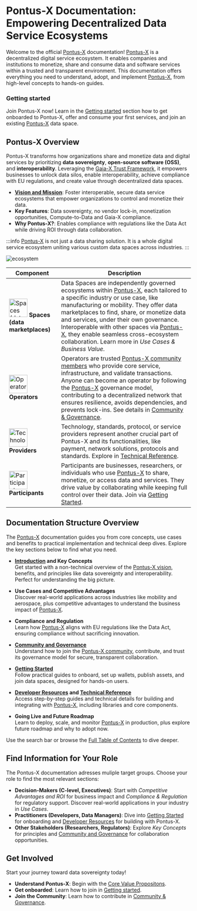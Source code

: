 # Pontus-X Documentation: Empowering Decentralized Data Service Ecosystems

Welcome to the official [Pontus-X](https://portal.pontus-x.eu/) documentation! [Pontus-X](https://portal.pontus-x.eu/) is a decentralized digital service ecosystem. It enables companies and institutions to monetize, share and consume data and software services within a trusted and transparent environment. This documentation offers everything you need to understand, adopt, and implement [Pontus-X](https://portal.pontus-x.eu/), from high-level concepts to hands-on guides.

### Getting started
Join Pontus-X now! Learn in the [Getting started](https://docs.pontus-x.eu/docs/getting-started/quick-start) section how to get onboarded to Pontus-X, offer and consume your first services, and join an existing [Pontus-X](https://portal.pontus-x.eu/) data space. 

## Pontus-X Overview

Pontus-X transforms how organizations share and monetize data and digital services by prioritizing **data sovereignty**, **open-source software (OSS)**, and **interoperability**. Leveraging the [Gaia-X Trust Framework](https://docs.gaia-x.eu/), it empowers businesses to unlock data silos, enable interoperability, achieve compliance with EU regulations, and create value through decentralized data spaces.

- **[Vision and Mission](/introduction/vision-mission-values)**: Foster interoperable, secure data service ecosystems that empower organizations to control and monetize their data.
- **Key Features**: Data sovereignty, no vendor lock-in, monetization opportunities, Compute-to-Data and Gaia-X compliance.
- **Why Pontus-X?**: Enables compliance with regulations like the Data Act while driving ROI through data collaboration.

:::info
[Pontus-X](https://portal.pontus-x.eu/) is not just a data sharing solution. It is a whole digital service ecosystem uniting various custom data spaces across industries.
:::

![ecosystem](/images/pontus-x-ecosystem.jpg)

| **Component** | **Description** |
|------|-------------|
| <img src="/images/spaces-icon.png" alt="Spaces (data marketplaces)" width="50"/> **Spaces (data marketplaces)** | Data Spaces are independently governed ecosystems within [Pontus-X](https://portal.pontus-x.eu/), each tailored to a specific industry or use case, like manufacturing or mobility. They offer data marketplaces to find, share, or monetize data and services, under their own governance. Interoperable with other spaces via [Pontus-X](https://portal.pontus-x.eu/), they enable seamless cross-ecosystem collaboration. Learn more in *Use Cases & Business Value*. |
| <img src="/images/operators-icon.png" alt="Operators" width="50"/> **Operators** | Operators are trusted [Pontus-X community members](https://docs.pontus-x.eu/docs/participants-and-federators/ecosystem-participants) who provide core service, infrastructure, and validate transactions. Anyone can become an operator by following the [Pontus-X](https://portal.pontus-x.eu/) governance model, contributing to a decentralized network that ensures resilience, avoids dependencies, and prevents lock-ins. See details in [Community & Governance](https://docs.pontus-x.eu/docs/participants-and-federators/federators). |
| <img src="/images/providers-icon.png" alt="Technology Providers" width="50"/> **Providers** | Technology, standards, protocol, or service providers represent another crucial part of Pontus-X and its functionalities, like payment, network solutions, protocols and standards. Explore in [Technical Reference](https://docs.pontus-x.eu/docs/technical-architecture/architecture-overview). |
| <img src="/images/operators-icon.png" alt="Participants" width="50"/> **Participants** | Participants are businesses, researchers, or individuals who use [Pontus-X](https://portal.pontus-x.eu/) to share, monetize, or access data and services. They drive value by collaborating while keeping full control over their data. Join via [Getting Started](https://docs.pontus-x.eu/docs/getting-started/introduction).

## Documentation Structure Overview

The [Pontus-X](https://portal.pontus-x.eu/) documentation guides you from core concepts, use cases and benefits to practical implementation and technical deep dives. Explore the key sections below to find what you need.

- **[Introduction](https://docs.pontus-x.eu/docs/introduction/overview) and Key Concepts**  
  Get started with a non-technical overview of the [Pontus-X vision](/introduction/vision-mission-values), benefits, and principles like data sovereignty and interoperability. Perfect for understanding the big picture.  
  

- **Use Cases and Competitive Advantages**  
  Discover real-world applications across industries like mobility and aerospace, plus competitive advantages to understand the business impact of [Pontus-X](https://portal.pontus-x.eu/).  

- **Compliance and Regulation**  
  Learn how [Pontus-X](https://portal.pontus-x.eu/) aligns with EU regulations like the Data Act, ensuring compliance without sacrificing innovation.  
 

- **[Community and Governance](https://docs.pontus-x.eu/docs/participants-and-federators/ecosystem-participants)**  
  Understand how to join the [Pontus-X community](/participants-and-federators/ecosystem-participants), contribute, and trust its governance model for secure, transparent collaboration.  


- **[Getting Started](https://docs.pontus-x.eu/docs/getting-started/quick-start)**  
  Follow practical guides to onboard, set up wallets, publish assets, and join data spaces, designed for hands-on users.  


- **[Developer Resources](https://docs.pontus-x.eu/docs/getting-started/buildCustomAlgorithmsForPontusX) and [Technical Reference](https://docs.pontus-x.eu/docs/technical-architecture/architecture-overview)**  
  Access step-by-step guides and technical details for building and integrating with [Pontus-X](https://portal.pontus-x.eu/), including libraries and core components.  


- **Going Live and Future Roadmap**  
  Learn to deploy, scale, and monitor [Pontus-X](https://portal.pontus-x.eu/) in production, plus explore future roadmap and why to adopt now.  


Use the search bar or browse the [Full Table of Contents](#table-of-contents) to dive deeper.

## Find Information for Your Role

The Pontus-X documentation adresses muliple target groups. Choose your role to find the most relevant sections:

- **Decision-Makers (C-level, Executives)**: Start with *Competitive Advantages and ROI* for business impact and *Compliance & Regulation* for regulatory support. Discover real-world applications in your industry in *Use Cases*.
- **Practitioners (Developers, Data Managers)**: Dive into [Getting Started](https://docs.pontus-x.eu/docs/getting-started/quick-start) for onboarding and [Developer Resources](https://docs.pontus-x.eu/docs/getting-started/buildCustomAlgorithmsForPontusX) for building with Pontus-X.
- **Other Stakeholders (Researchers, Regulators)**: Explore *Key Concepts* for principles and [Community and Governance](https://docs.pontus-x.eu/docs/participants-and-federators/ecosystem-participants) for collaboration opportunities.


## Get Involved

Start your journey toward data sovereignty today!  
- **Understand Pontus-X**: Begin with the [Core Value Propositons](https://docs.pontus-x.eu/docs/introduction/core-value-proposition). 
- **Get onboarded**: Learn how to join in [Getting started](https://docs.pontus-x.eu/docs/getting-started/quick-start).
- **Join the Community**: Learn how to contribute in [Community & Governance](https://docs.pontus-x.eu/docs/contribute/overview).
